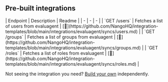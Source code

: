 
## Pre-built integrations

<AccordionGroup>


<Accordion title="Others">
| Endpoint | Description | Readme |
| - | - | - |
| `GET /users` | Fetches a list of users from evaluagent | [🔗](https://github.com/NangoHQ/integration-templates/blob/main/integrations/evaluagent/syncs/users.md) |
| `GET /groups` | Fetches a list of groups from evaluagent | [🔗](https://github.com/NangoHQ/integration-templates/blob/main/integrations/evaluagent/syncs/groups.md) |
| `GET /roles` | Fetches a list of roles from evaluagent | [🔗](https://github.com/NangoHQ/integration-templates/blob/main/integrations/evaluagent/syncs/roles.md) |
</Accordion>

</AccordionGroup>

<Tip>Not seeing the integration you need? [Build your own](https://nango.dev/docs/guides/platform/functions) independently.</Tip>
